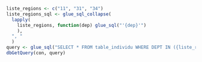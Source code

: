 ```r
liste_regions <- c("11", "31", "34")
liste_regions_sql <- glue_sql_collapse(
  lapply(
    liste_regions, function(dep) glue_sql("'{dep}'")
    ),
  ", "
  )
query <- glue_sql("SELECT * FROM table_individu WHERE DEPT IN ({liste_regions_sql})")
dbGetQuery(con, query)
```
